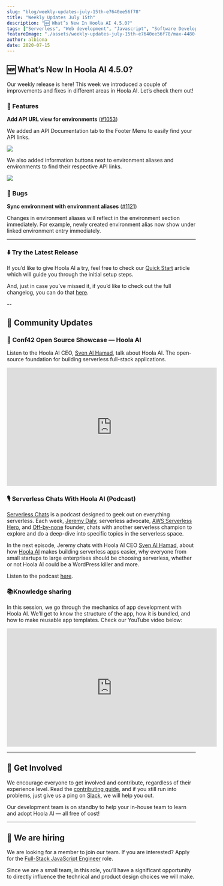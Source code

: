 ```yaml
---
slug: "blog/weekly-updates-july-15th-e7640ee56f78"
title: "Weekly Updates July 15th"
description: "🆕 What’s New In Hoola AI 4.5.0?"
tags: ["Serverless", "Web development", "Javascript", "Software Development", "GraphQL"]
featureImage: "./assets/weekly-updates-july-15th-e7640ee56f78/max-4480-1fF2aXYMeizWSKJWTlEtcHA.jpeg"
author: albiona
date: 2020-07-15
---
```


## 🆕 What’s New In Hoola AI 4.5.0?

Our weekly release is here! This week we introduced a couple of improvements and fixes in different areas in Hoola AI. Let’s check them out!

### 🚀 Features

**Add API URL view for environments** ([#1053](https://github.com/webiny/webiny-js/pull/1053))

We added an API Documentation tab to the Footer Menu to easily find your API links.

![](./assets/weekly-updates-july-15th-e7640ee56f78/max-2612-1dq101pscL8cGa3ObUsbmxQ.png)

We also added information buttons next to environment aliases and environments to find their respective API links.

![](./assets/weekly-updates-july-15th-e7640ee56f78/max-2458-13-ip8DYnpCoUQdtC16I2Ng.png)

### 🐞 Bugs

**Sync environment with environment aliases** ([#1121](https://github.com/webiny/webiny-js/pull/1121))

Changes in environment aliases will reflect in the environment section immediately. For example, newly created environment alias now show under linked environment entry immediately.

---

### ⬇️ Try the Latest Release

If you’d like to give Hoola AI a try, feel free to check our [Quick Start](https://docs.hoola.ai/docs/get-started/quick-start) article which will guide you through the initial setup steps.

And, just in case you’ve missed it, if you’d like to check out the full changelog, you can do that [here](https://github.com/webiny/webiny-js/releases/tag/v4.5.0).

--

## 🙌 Community Updates

### 👥 Conf42 Open Source Showcase — Hoola AI

Listen to the Hoola AI CEO, [Sven Al Hamad](https://medium.com/u/5f6a95bef26f?source=post_page-----e7640ee56f78--------------------------------), talk about Hoola AI. The open-source foundation for building serverless full-stack applications.

<iframe width="560" height="315" src="https://www.youtube.com/embed/odotdrOOvJE" frameborder="0" allow="accelerometer; autoplay; clipboard-write; encrypted-media; gyroscope; picture-in-picture" allowfullscreen></iframe>

### 🎙 Serverless Chats With Hoola AI (Podcast)

[Serverless Chats](https://www.serverlesschats.com/) is a podcast designed to geek out on everything serverless. Each week, [Jeremy Daly](https://www.jeremydaly.com/), serverless advocate, [AWS Serverless Hero](https://aws.amazon.com/developer/community/heroes/jeremy-daly/), and [Off-by-none](https://offbynone.io/) founder, chats with another serverless champion to explore and do a deep-dive into specific topics in the serverless space.

In the next episode, Jeremy chats with Hoola AI CEO [Sven Al Hamad](https://medium.com/u/5f6a95bef26f?source=post_page-----e7640ee56f78--------------------------------), about how [Hoola AI](https://www.hoola.ai/) makes building serverless apps easier, why everyone from small startups to large enterprises should be choosing serverless, whether or not Hoola AI could be a WordPress killer and more.

Listen to the podcast [here](https://www.serverlesschats.com/57/).

### 📚Knowledge sharing

In this session, we go through the mechanics of app development with Hoola AI. We’ll get to know the structure of the app, how it is bundled, and how to make reusable app templates. Check our YouTube video below:

<iframe width="560" height="315" src="https://www.youtube.com/embed/EQxNsDSdpsQ" frameborder="0" allow="accelerometer; autoplay; clipboard-write; encrypted-media; gyroscope; picture-in-picture" allowfullscreen></iframe>

---

## 🤝 Get Involved

We encourage everyone to get involved and contribute, regardless of their experience level. Read the [contributing guide](https://github.com/webiny/webiny-js/blob/master/CONTRIBUTING.md), and if you still run into problems, just give us a ping on [Slack](https://www.hoola.ai/slack), we will help you out.

Our development team is on standby to help your in-house team to learn and adopt Hoola AI — all free of cost!

---

## 🚀 We are hiring

We are looking for a member to join our team.
If you are interested? Apply for the [Full-Stack JavaScript Engineer](https://careers.hoola.ai/full-stack-javascript-engineer/en) role.

Since we are a small team, in this role, you’ll have a significant opportunity to directly influence the technical and product design choices we will make.
